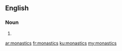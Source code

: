 ==English==

===Noun===
{{head|en|noun plural form}}

# {{plural of|monastic|lang=en}}

[[ar:monastics]]
[[fr:monastics]]
[[ku:monastics]]
[[my:monastics]]